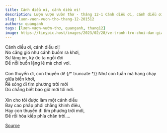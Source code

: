 ```yaml
---
title: Cánh diều ơi, cánh diều ơi!
description: Lượn vượn vườn thơ - tháng 12-1 Cánh diều ơi, cánh diều ơi! No căng gió như cánh buồm ra khơi,
slug: luon-vuon-vuon-tho-thang-12-201512
authors: quanganh
tags: [lượn-vượn-vườn-thơ, quanganh, thang12]
image: https://tinypic.host/images/2023/02/28/ve-tranh-tro-choi-dan-gian.th.jpg
---
```


Cánh diều ơi, cánh diều ơi!\
No căng gió như cánh buồm ra khơi,\
Sự lặng im, ký ức ta ngồi đợi\
Để nỗi buồn lặng lẽ mà chơi vơi.\
\
Con thuyền ơi, con thuyền ơi!
{/* truncate */}
Như con tuấn mã hang chạy giữa biển khơi,\
Rẽ sóng đi tìm phương trời mới\
Dù chẳng biết bao giờ mới tới nơi.\
\
Xin cho tôi được làm một cánh diều\
Bay cao phấp phới chẳng khinh điêu,\
Hay con thuyền đi tìm phương trời mới,\
Để rồi hóa kiếp phía chân trời….

[Source](https://www.facebook.com/ape.poem/posts/pfbid0oVibtCXhHadSKUnktxuUnwEEUMVWacUqyFaMwp1RiT29JWnnapAkf3w9eruES6P7l)
